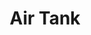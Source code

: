 ---
title: "Air Tank"
meta_title: "Air Tank craft"
description: "Craft de Air Tank"
rank: "e"
draft: false
name: "Air Tank"
recipe_img: "https://wiki.pokexgames.com/images/5/58/Layer5.png"
level: 15
craft_time: 3600
result: 1
value_npc: 1
ingredients:
  - name: "Straw"
    quantity: 200
    item_img: "https://wiki.pokexgames.com/images/5/55/Straw.png"
    value_npc: 1
  - name: "Rubber Ball"
    quantity: 200
    item_img: "https://wiki.pokexgames.com/images/8/81/Rubber_Ball.png"
    value_npc: 1
  - name: "Feather"
    quantity: 10
    item_img: "https://wiki.pokexgames.com/images/7/7f/FeatherMark.png"
    value_npc: 1
  - name: "Bat Wing"
    quantity: 2
    item_img: "https://wiki.pokexgames.com/images/3/35/Bat_Wing.png"
    value_npc: 1
  - name: "Log"
    quantity: 200
    item_img: "https://wiki.pokexgames.com/images/e/e0/Log.png"
    value_npc: 1
  - name: "Style Point"
    quantity: 200
    item_img: "https://wiki.pokexgames.com/images/e/e0/Style_point.png"
    value_npc: 1
---